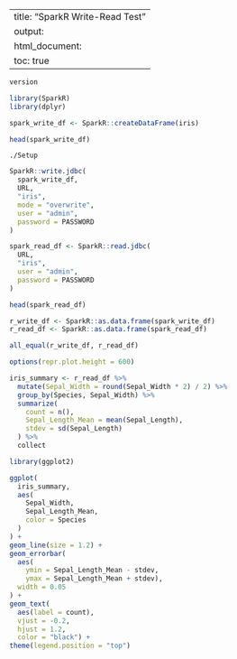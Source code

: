
---
title: "SparkR Write-Read Test"
output:
  html_document:
    toc: true
---


```r
version
```


```r
library(SparkR)
library(dplyr)
```


```r
spark_write_df <- SparkR::createDataFrame(iris)
```


```r
head(spark_write_df)
```


```run
./Setup
```

```r
SparkR::write.jdbc(
  spark_write_df,
  URL,
  "iris",
  mode = "overwrite",
  user = "admin",
  password = PASSWORD
)
```


```r
spark_read_df <- SparkR::read.jdbc(
  URL,
  "iris",
  user = "admin",
  password = PASSWORD
)
```


```r
head(spark_read_df)
```


```r
r_write_df <- SparkR::as.data.frame(spark_write_df)
r_read_df <- SparkR::as.data.frame(spark_read_df)
```


```r
all_equal(r_write_df, r_read_df)
```


```r
options(repr.plot.height = 600)
```


```r
iris_summary <- r_read_df %>%
  mutate(Sepal_Width = round(Sepal_Width * 2) / 2) %>%
  group_by(Species, Sepal_Width) %>%
  summarize(
    count = n(),
    Sepal_Length_Mean = mean(Sepal_Length),
    stdev = sd(Sepal_Length)
  ) %>%
  collect
```


```r
library(ggplot2)

ggplot(
  iris_summary,
  aes(
    Sepal_Width,
    Sepal_Length_Mean,
    color = Species
  )
) +
geom_line(size = 1.2) +
geom_errorbar(
  aes(
    ymin = Sepal_Length_Mean - stdev,
    ymax = Sepal_Length_Mean + stdev),
  width = 0.05
) +
geom_text(
  aes(label = count),
  vjust = -0.2,
  hjust = 1.2,
  color = "black") +
theme(legend.position = "top")
```

